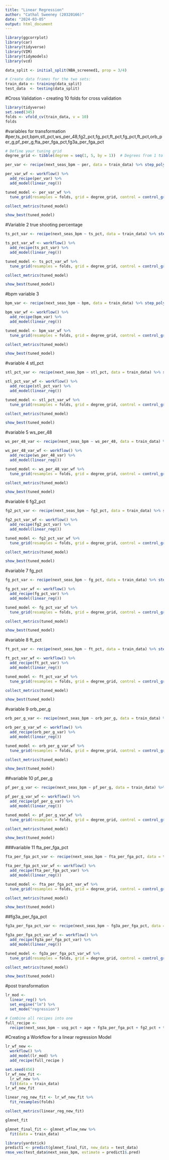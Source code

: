 ---
title: "Linear Regression"
author: "Cathal Sweeney (20320166)"
date: "2024-03-05"
output: html_document
---


```{r}
library(ggcorrplot)
library(car)
library(tidyverse)
library(VIM)
library(tidymodels)
library(vcd)

```

```{r}
data_split <- initial_split(NBA_screened1, prop = 3/4)

# Create data frames for the two sets:
train_data <- training(data_split)
test_data  <- testing(data_split)

```

#Cross Validation - creating 10 folds for  cross validation
```{r}
library(tidyverse)
set.seed(345)
folds <- vfold_cv(train_data, v = 10)
folds
```
#variables for transformation
#per,ts_pct,bpm,stl_pct,ws_per_48,fg2_pct,fg_pct,ft_pct,fg_pct,ft_pct,orb_per_g,pf_per_g,fta_per_fga_pct,fg3a_per_fga_pct

```{r}
# Define your tuning grid
degree_grid <- tibble(degree = seq(1, 5, by = 1))  # Degrees from 1 to 5
```

```{r}
per_var <- recipe(next_seas_bpm ~ per, data = train_data) %>% step_poly(per, degree = tune())
```

```{r}
per_var_wf <- workflow() %>%
  add_recipe(per_var) %>%
  add_model(linear_reg())
```

```{r}
tuned_model <- per_var_wf %>%
  tune_grid(resamples = folds, grid = degree_grid, control = control_grid(verbose = TRUE))
```

```{r}
collect_metrics(tuned_model)
```


```{r}
show_best(tuned_model)
```
#Variable 2 true shooting percentage 
```{r}
ts_pct_var <- recipe(next_seas_bpm ~ ts_pct, data = train_data) %>% step_poly(ts_pct, degree = tune())
```

```{r}
ts_pct_var_wf <- workflow() %>%
  add_recipe(ts_pct_var) %>%
  add_model(linear_reg())
```

```{r}
tuned_model <- ts_pct_var_wf %>%
  tune_grid(resamples = folds, grid = degree_grid, control = control_grid(verbose = TRUE))
```

```{r}
collect_metrics(tuned_model)
```


```{r}
show_best(tuned_model)
```
#bpm variable 3 

```{r}
bpm_var <- recipe(next_seas_bpm ~ bpm, data = train_data) %>% step_poly(bpm, degree = tune())
```

```{r}
bpm_var_wf <- workflow() %>%
  add_recipe(bpm_var) %>%
  add_model(linear_reg())
```

```{r}
tuned_model <- bpm_var_wf %>%
  tune_grid(resamples = folds, grid = degree_grid, control = control_grid(verbose = TRUE))
```

```{r}
collect_metrics(tuned_model)
```


```{r}
show_best(tuned_model)
```

#variable 4 stl_pct
```{r}
stl_pct_var <- recipe(next_seas_bpm ~ stl_pct, data = train_data) %>% step_poly(stl_pct, degree = tune())
```

```{r}
stl_pct_var_wf <- workflow() %>%
  add_recipe(stl_pct_var) %>%
  add_model(linear_reg())
```

```{r}
tuned_model <- stl_pct_var_wf %>%
  tune_grid(resamples = folds, grid = degree_grid, control = control_grid(verbose = TRUE))
```

```{r}
collect_metrics(tuned_model)
```


```{r}
show_best(tuned_model)
```

#variable 5 ws_per_48

```{r}
ws_per_48_var <- recipe(next_seas_bpm ~ ws_per_48, data = train_data) %>% step_poly(ws_per_48, degree = tune())
```

```{r}
ws_per_48_var_wf <- workflow() %>%
  add_recipe(ws_per_48_var) %>%
  add_model(linear_reg())
```

```{r}
tuned_model <- ws_per_48_var_wf %>%
  tune_grid(resamples = folds, grid = degree_grid, control = control_grid(verbose = TRUE))
```

```{r}
collect_metrics(tuned_model)
```


```{r}
show_best(tuned_model)
```

#variable 6 fg2_pct
```{r}
fg2_pct_var <- recipe(next_seas_bpm ~ fg2_pct, data = train_data) %>% step_poly(fg2_pct, degree = tune())
```

```{r}
fg2_pct_var_wf <- workflow() %>%
  add_recipe(fg2_pct_var) %>%
  add_model(linear_reg())
```

```{r}
tuned_model <- fg2_pct_var_wf %>%
  tune_grid(resamples = folds, grid = degree_grid, control = control_grid(verbose = TRUE))
```

```{r}
collect_metrics(tuned_model)
```


```{r}
show_best(tuned_model)
```

#variable 7 fg_pct
```{r}
fg_pct_var <- recipe(next_seas_bpm ~ fg_pct, data = train_data) %>% step_poly(fg_pct, degree = tune())
```

```{r}
fg_pct_var_wf <- workflow() %>%
  add_recipe(fg_pct_var) %>%
  add_model(linear_reg())
```

```{r}
tuned_model <- fg_pct_var_wf %>%
  tune_grid(resamples = folds, grid = degree_grid, control = control_grid(verbose = TRUE))
```

```{r}
collect_metrics(tuned_model)
```


```{r}
show_best(tuned_model)
```

#variable 8 ft_pct
```{r}
ft_pct_var <- recipe(next_seas_bpm ~ ft_pct, data = train_data) %>% step_poly(ft_pct, degree = tune())
```

```{r}
ft_pct_var_wf <- workflow() %>%
  add_recipe(ft_pct_var) %>%
  add_model(linear_reg())
```

```{r}
tuned_model <- ft_pct_var_wf %>%
  tune_grid(resamples = folds, grid = degree_grid, control = control_grid(verbose = TRUE))
```

```{r}
collect_metrics(tuned_model)
```


```{r}
show_best(tuned_model)
```

#variable 9 orb_per_g
```{r}
orb_per_g_var <- recipe(next_seas_bpm ~ orb_per_g, data = train_data) %>% step_poly(orb_per_g, degree = tune())
```

```{r}
orb_per_g_var_wf <- workflow() %>%
  add_recipe(orb_per_g_var) %>%
  add_model(linear_reg())
```

```{r}
tuned_model <- orb_per_g_var_wf %>%
  tune_grid(resamples = folds, grid = degree_grid, control = control_grid(verbose = TRUE))
```

```{r}
collect_metrics(tuned_model)
```


```{r}
show_best(tuned_model)
```
##variable 10 pf_per_g
```{r}
pf_per_g_var <- recipe(next_seas_bpm ~ pf_per_g, data = train_data) %>% step_poly(pf_per_g, degree = tune())
```

```{r}
pf_per_g_var_wf <- workflow() %>%
  add_recipe(pf_per_g_var) %>%
  add_model(linear_reg())
```

```{r}
tuned_model <- pf_per_g_var_wf %>%
  tune_grid(resamples = folds, grid = degree_grid, control = control_grid(verbose = TRUE))
```

```{r}
collect_metrics(tuned_model)
```


```{r}
show_best(tuned_model)
```

###variable 11 fta_per_fga_pct
```{r}
fta_per_fga_pct_var <- recipe(next_seas_bpm ~ fta_per_fga_pct, data = train_data) %>% step_poly(fta_per_fga_pct, degree = tune())
```

```{r}
fta_per_fga_pct_var_wf <- workflow() %>%
  add_recipe(fta_per_fga_pct_var) %>%
  add_model(linear_reg())
```

```{r}
tuned_model <- fta_per_fga_pct_var_wf %>%
  tune_grid(resamples = folds, grid = degree_grid, control = control_grid(verbose = TRUE))
```

```{r}
collect_metrics(tuned_model)
```


```{r}
show_best(tuned_model)
```

##fg3a_per_fga_pct
```{r}
fg3a_per_fga_pct_var <- recipe(next_seas_bpm ~ fg3a_per_fga_pct, data = train_data) %>% step_poly(fg3a_per_fga_pct, degree = tune())
```

```{r}
fg3a_per_fga_pct_var_wf <- workflow() %>%
  add_recipe(fg3a_per_fga_pct_var) %>%
  add_model(linear_reg())
```

```{r}
tuned_model <- fg3a_per_fga_pct_var_wf %>%
  tune_grid(resamples = folds, grid = degree_grid, control = control_grid(verbose = TRUE))
```

```{r}
collect_metrics(tuned_model)
```


```{r}
show_best(tuned_model)
```

#post transformation



```{r}
lr_mod <- 
  linear_reg() %>%
  set_engine("lm") %>%
  set_mode("regression")
```

```{r}
# Combine all recipes into one
full_recipe <- 
  recipe(next_seas_bpm ~ usg_pct + age + fg3a_per_fga_pct + fg2_pct + trb_pct + ft_pct+ fta_per_fga_pct +  ft_per_g + ast_per_g + pts_per_g + mp  + trb_per_g + gs + g + mp_per_g  + fg_pct + fg3_per_g   + fg2_per_g   + orb_per_g + orb_pct + stl_per_g + blk_per_g + tov_per_g + pf_per_g + per + ts_pct + fta_per_fga_pct + stl_pct + tov_pct + bpm +pos , data = train_data)
```


#Creating a Workflow for a linear regression Model
```{r}
lr_wf_new <- 
  workflow() %>%
  add_model(lr_mod) %>%
  add_recipe(full_recipe )
```


```{r}
set.seed(456)
lr_wf_new_fit <- 
  lr_wf_new %>%
  fit(data = train_data)
lr_wf_new_fit
```

```{r}
linear_reg_new_fit <- lr_wf_new_fit %>%
  fit_resamples(folds)
```


```{r}
collect_metrics(linear_reg_new_fit)
```


```{r}
glmnet_fit
```

```{r}
glmnet_final_fit <- glmnet_wflow_new %>% 
  fit(data = train_data)

library(yardstick)
predict1 <- predict(glmnet_final_fit, new_data = test_data)
rmse_vec(test_data$next_seas_bpm, estimate = predict1$.pred)
```






